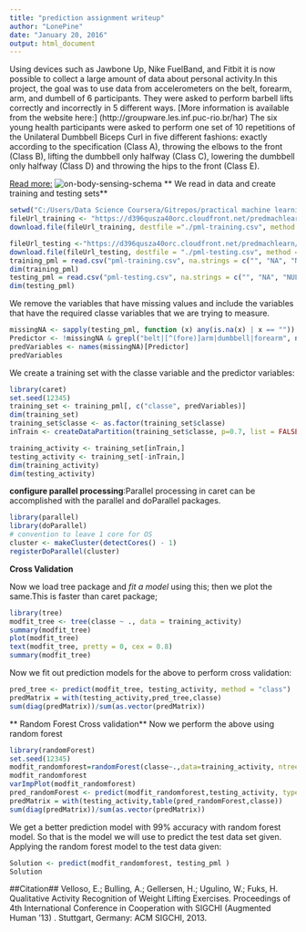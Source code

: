```yaml
---
title: "prediction assignment writeup"
author: "LonePine"
date: "January 20, 2016"
output: html_document
---
```

Using devices such as Jawbone Up, Nike FuelBand, and Fitbit it is now possible to collect a large amount of data about personal activity.In this project, the goal was to use data from accelerometers on the belt, forearm, arm, and dumbell of 6 participants. They were asked to perform barbell lifts correctly and incorrectly in 5 different ways. 
[More information is available from the website here:] (http://groupware.les.inf.puc-rio.br/har) 
 The six young health participants were asked to perform one set of 10 repetitions of the Unilateral Dumbbell Biceps Curl in five different fashions: exactly according to the specification (Class A), throwing the elbows to the front (Class B), lifting the dumbbell only halfway (Class C), lowering the dumbbell only halfway (Class D) and throwing the hips to the front (Class E).

[Read more:]( http://groupware.les.inf.puc-rio.br/har#ixzz3yooDqX4J)
![on-body-sensing-schema](http://groupware.les.inf.puc-rio.br/static/WLE/on-body-sensing-schema.png)
** We read in data and create training and testing sets**

```r
setwd("C:/Users/Data Science Coursera/Gitrepos/practical machine learning")
fileUrl_training <- "https://d396qusza40orc.cloudfront.net/predmachlearn/pml-training.csv"
download.file(fileUrl_training, destfile ="./pml-training.csv", method = "wininet")

fileUrl_testing <-"https://d396qusza40orc.cloudfront.net/predmachlearn/pml-testing.csv"
download.file(fileUrl_testing, destfile = "./pml-testing.csv", method = "wininet")
training_pml = read.csv("pml-training.csv", na.strings = c("", "NA", "NULL"))
dim(training_pml)
testing_pml = read.csv("pml-testing.csv", na.strings = c("", "NA", "NULL"))
dim(testing_pml)
```

 We remove the variables that have missing values and include the variables that have the required classe variables that we are trying to measure.
```r
missingNA <- sapply(testing_pml, function (x) any(is.na(x) | x == ""))
Predictor <- !missingNA & grepl("belt|[^(fore)]arm|dumbbell|forearm", names(missingNA))
predVariables <- names(missingNA)[Predictor]
predVariables
```

We create a training set with the classe variable and the predictor variables:
```r
library(caret)
set.seed(12345)
training_set <- training_pml[, c("classe", predVariables)]
dim(training_set)
training_set$classe <- as.factor(training_set$classe)
inTrain <- createDataPartition(training_set$classe, p=0.7, list = FALSE)

training_activity <- training_set[inTrain,]
testing_activity <- training_set[-inTrain,]
dim(training_activity)
dim(testing_activity)
```
**configure parallel processing**:Parallel processing in caret can be accomplished with the parallel and doParallel packages.
```r
library(parallel)
library(doParallel)
# convention to leave 1 core for OS
cluster <- makeCluster(detectCores() - 1)
registerDoParallel(cluster)
```
**Cross Validation**

Now we load tree package and *fit a model* using this; then we plot the same.This is faster than 
caret package;
```r
library(tree)
modfit_tree <- tree(classe ~ ., data = training_activity)
summary(modfit_tree)
plot(modfit_tree)
text(modfit_tree, pretty = 0, cex = 0.8)
summary(modfit_tree)
```


Now we fit out prediction models for the above to perform cross validation:
```r
pred_tree <- predict(modfit_tree, testing_activity, method = "class")
predMatrix = with(testing_activity,pred_tree,classe)
sum(diag(predMatrix))/sum(as.vector(predMatrix))

```
** Random Forest Cross validation**
Now we perform the above using random forest
```r
library(randomForest)
set.seed(12345)
modfit_randomforest=randomForest(classe~.,data=training_activity, ntree=100, importance=TRUE)
modfit_randomforest
varImpPlot(modfit_randomforest)
pred_randomForest <- predict(modfit_randomforest,testing_activity, type = "class")
predMatrix = with(testing_activity,table(pred_randomForest,classe))
sum(diag(predMatrix))/sum(as.vector(predMatrix))
```
We get a better prediction model with 99% accuracy with random forest model. So that is the model 
we will use to predict the test data set given.
Applying the random forest model to the test data given:
```r
Solution <- predict(modfit_randomforest, testing_pml )
Solution

```

##Citation##
Velloso, E.; Bulling, A.; Gellersen, H.; Ugulino, W.; Fuks, H. Qualitative Activity Recognition of Weight Lifting Exercises. Proceedings of 4th International Conference in Cooperation with SIGCHI (Augmented Human '13) . Stuttgart, Germany: ACM SIGCHI, 2013.



